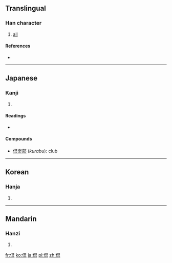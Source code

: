 {{also|俱}}
==Translingual==

===Han character===
{{Han char|rn=9|rad=人|as=08|sn=10|four=|canj=人月山金 (OBUC)}}

# [[all]]

====References====
* {{Han ref|kx=0109.171|dkj=00724|hdz=10177.021|uh=5036|ud=20534}}

----

==Japanese==

===Kanji===
{{ja-kanji|grade=|rs=人08}}

# {{defn|Japanese|sort=人08}}

====Readings====
* {{ja-readings|on=[[く]] (ku)|kun=[[ともに]] (tomoni)}}

====Compounds====
* [[倶楽部]] (''kurabu''): club

----

==Korean==

===Hanja===
{{ko-hanja|hangeul=구|rv=gu|mr=ku}}

# {{defn|Korean|sort=人08}}

----

==Mandarin==

===Hanzi===
{{cmn-hanzi|pin=[[jù]] ([[ju4]])|wg=chü<sup>4</sup>}}

# {{defn|Mandarin|sort=人08}}

[[fr:倶]]
[[ko:倶]]
[[ja:倶]]
[[pl:倶]]
[[zh:倶]]